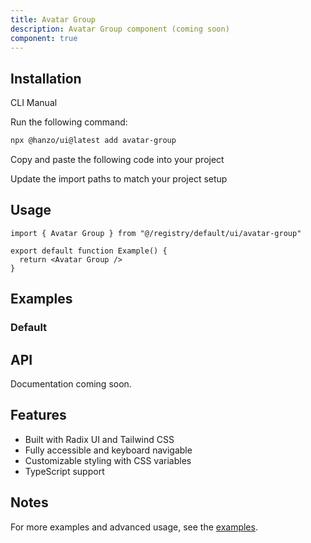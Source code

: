 ```yaml
---
title: Avatar Group
description: Avatar Group component (coming soon)
component: true
---
```


<ComponentPreview name="avatar-group-demo" />

## Installation

<Tabs defaultValue="cli">

<TabsList>
  <TabsTrigger value="cli">CLI</TabsTrigger>
  <TabsTrigger value="manual">Manual</TabsTrigger>
</TabsList>

<TabsContent value="cli">

<Steps>

<Step>Run the following command:</Step>

```bash
npx @hanzo/ui@latest add avatar-group
```

</Steps>

</TabsContent>

<TabsContent value="manual">

<Steps>

<Step>Copy and paste the following code into your project</Step>

<ComponentSource name="avatar-group" />

<Step>Update the import paths to match your project setup</Step>

</Steps>

</TabsContent>

</Tabs>

## Usage

```tsx
import { Avatar Group } from "@/registry/default/ui/avatar-group"

export default function Example() {
  return <Avatar Group />
}
```

## Examples

### Default

<ComponentPreview name="avatar-group-demo" />

## API

Documentation coming soon.

## Features

- Built with Radix UI and Tailwind CSS
- Fully accessible and keyboard navigable
- Customizable styling with CSS variables
- TypeScript support

## Notes

For more examples and advanced usage, see the [examples](/examples).
